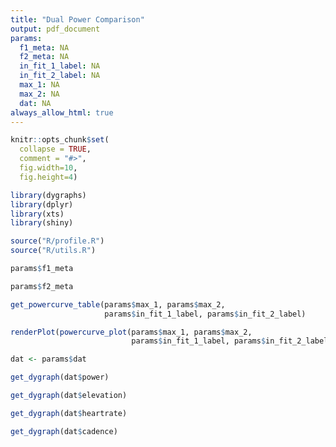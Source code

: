 ```yaml
---
title: "Dual Power Comparison"
output: pdf_document
params:
  f1_meta: NA
  f2_meta: NA
  in_fit_1_label: NA
  in_fit_2_label: NA
  max_1: NA
  max_2: NA
  dat: NA
always_allow_html: true
---
```


```r
knitr::opts_chunk$set(
  collapse = TRUE,
  comment = "#>",
  fig.width=10,
  fig.height=4)

library(dygraphs)
library(dplyr)
library(xts)
library(shiny)

source("R/profile.R")
source("R/utils.R")
```

```r
params$f1_meta

params$f2_meta

get_powercurve_table(params$max_1, params$max_2, 
                     params$in_fit_1_label, params$in_fit_2_label)
```
```r
renderPlot(powercurve_plot(params$max_1, params$max_2, 
                           params$in_fit_1_label, params$in_fit_2_label))
```

```r
dat <- params$dat

get_dygraph(dat$power)

get_dygraph(dat$elevation)

get_dygraph(dat$heartrate)

get_dygraph(dat$cadence)
```
